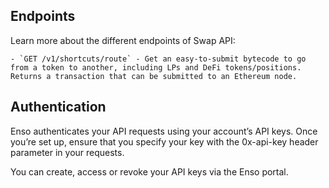 ## Endpoints

Learn more about the different endpoints of Swap API:

    - `GET /v1/shortcuts/route` - Get an easy-to-submit bytecode to go from a token to another, including LPs and DeFi tokens/positions. Returns a transaction that can be submitted to an Ethereum node.

## Authentication

Enso authenticates your API requests using your account’s API keys. Once you’re set up, ensure that you specify your key with the 0x-api-key header parameter in your requests.

You can create, access or revoke your API keys via the Enso portal.
